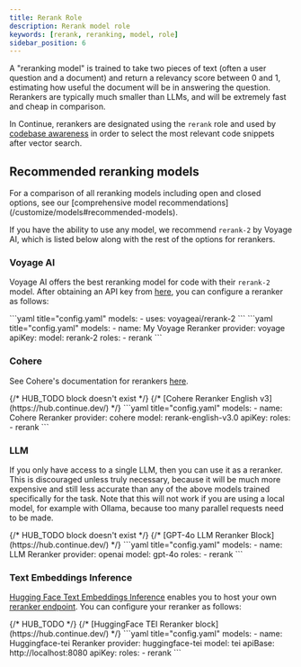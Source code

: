 ```yaml
---
title: Rerank Role
description: Rerank model role
keywords: [rerank, reranking, model, role]
sidebar_position: 6
---
```


A "reranking model" is trained to take two pieces of text (often a user question and a document) and return a relevancy score between 0 and 1, estimating how useful the document will be in answering the question. Rerankers are typically much smaller than LLMs, and will be extremely fast and cheap in comparison.

In Continue, rerankers are designated using the `rerank` role and used by [codebase awareness](/guides/codebase-documentation-awareness) in order to select the most relevant code snippets after vector search.

## Recommended reranking models

<Info>
  For a comparison of all reranking models including open and closed options, see our [comprehensive model recommendations](/customize/models#recommended-models).
</Info>

If you have the ability to use any model, we recommend `rerank-2` by Voyage AI, which is listed below along with the rest of the options for rerankers.

### Voyage AI

Voyage AI offers the best reranking model for code with their `rerank-2` model. After obtaining an API key from [here](https://www.voyageai.com/), you can configure a reranker as follows:

<Tabs>
  <Tab title="Hub">
  ```yaml title="config.yaml"
  models:
    - uses: voyageai/rerank-2
  ```
  </Tab>
  <Tab title="YAML">
  ```yaml title="config.yaml"
  models:
    - name: My Voyage Reranker
      provider: voyage
      apiKey: <YOUR_VOYAGE_API_KEY>
      model: rerank-2
      roles:
        - rerank
  ```
  </Tab>
</Tabs>

### Cohere

See Cohere's documentation for rerankers [here](https://docs.cohere.com/docs/rerank-2).

<Tabs>
  {/* HUB_TODO block doesn't exist */}
  {/* <Tab title="Hub">
  [Cohere Reranker English v3](https://hub.continue.dev/)
  </Tab> */}
  <Tab title="YAML">
  ```yaml title="config.yaml"
  models:
    - name: Cohere Reranker
      provider: cohere
      model: rerank-english-v3.0
      apiKey: <YOUR_COHERE_API_KEY>
      roles:
        - rerank
  ```
  </Tab>
</Tabs>

### LLM

If you only have access to a single LLM, then you can use it as a reranker. This is discouraged unless truly necessary, because it will be much more expensive and still less accurate than any of the above models trained specifically for the task. Note that this will not work if you are using a local model, for example with Ollama, because too many parallel requests need to be made.

<Tabs>
  {/* HUB_TODO block doesn't exist */}
  {/* <Tab title="Hub">
  [GPT-4o LLM Reranker Block](https://hub.continue.dev/)
  </Tab> */}
  <Tab title="YAML">
  ```yaml title="config.yaml"
  models:
    - name: LLM Reranker
      provider: openai
      model: gpt-4o
      roles:
        - rerank
  ```
  </Tab>
</Tabs>



### Text Embeddings Inference

[Hugging Face Text Embeddings Inference](https://huggingface.co/docs/text-embeddings-inference/en/index) enables you to host your own [reranker endpoint](https://huggingface.github.io/text-embeddings-inference/#/Text%20Embeddings%20Inference/rerank). You can configure your reranker as follows:

<Tabs>
  {/* HUB_TODO */}
  {/* <Tab title="Hub">
  [HuggingFace TEI Reranker block](https://hub.continue.dev/)
  </Tab> */}
    <Tab title="YAML">
    ```yaml title="config.yaml"
    models:
      - name: Huggingface-tei Reranker
        provider: huggingface-tei
        model: tei
        apiBase: http://localhost:8080
        apiKey: <YOUR_TEI_API_KEY>
        roles:
          - rerank
    ```
    </Tab>
</Tabs>
